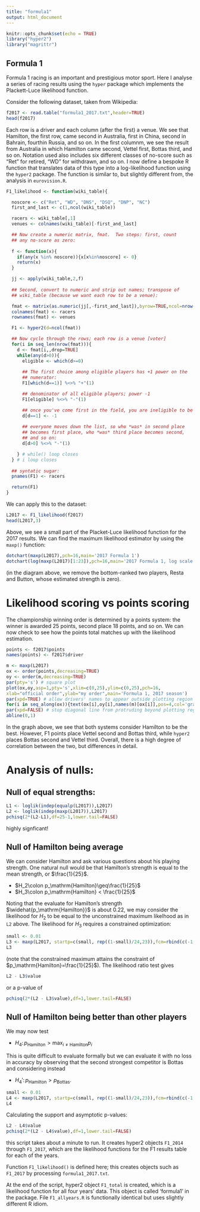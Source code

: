 ```yaml
---
title: "formula1"
output: html_document
---
```


```r
knitr::opts_chunk$set(echo = TRUE)
library("hyper2")
library("magrittr")
```

## Formula 1

Formula 1 racing is an important and prestigious motor sport.  Here I
analyse a series of racing results using the `hyper` package which
implements the Plackett-Luce likelihood function.

Consider the following dataset, taken from Wikipedia:

```r
f2017 <- read.table("formula1_2017.txt",header=TRUE)
head(f2017)
```

Each row is a driver and each column (after the first) a venue.  We
see that Hamilton, the first row, came second in Australia, first in
China, second in Bahrain, fourthin Russia, and so on.  In the first
columnm, we see the result from Australia in which Hamilton came
second, Vettel first, Bottas third, and so on.  Notation used also
includes six different classes of no-score such as "Ret" for retired,
"WD" for withdrawn, and so on.  I now define a bespoke R function that
translates data of this type into a log-likelihood function using the
`hyper2` package.  The function is similar to, but slightly different
from, the analysis in `eurovision.R`.



```r
F1_likelihood <- function(wiki_table){

  noscore <- c("Ret", "WD", "DNS", "DSQ", "DNP", "NC")
  first_and_last <- c(1,ncol(wiki_table))

  racers <- wiki_table[,1]
  venues <- colnames(wiki_table)[-first_and_last] 

  ## Now create a numeric matrix, fmat.  Two steps: first, count
  ## any no-score as zero:
  
  f <- function(x){
    if(any(x %in% noscore)){x[x%in%noscore] <- 0}
    return(x)
  }

  jj <- apply(wiki_table,2,f)
  
  ## Second, convert to numeric and strip out names; transpose of
  ## wiki_table (because we want each row to be a venue):

  fmat <- matrix(as.numeric(jj[,-first_and_last]),byrow=TRUE,ncol=nrow(wiki_table)) 
  colnames(fmat) <- racers
  rownames(fmat) <- venues

  F1 <- hyper2(d=ncol(fmat))

  ## Now cycle through the rows; each row is a venue [voter]
  for(i in seq_len(nrow(fmat))){
    d <- fmat[i,,drop=TRUE]
    while(any(d>0)){
      eligible <- which(d>=0)
      
      ## The first choice among eligible players has +1 power on the
      ## numerator:
      F1[which(d==1)] %<>% "+"(1)

      ## denominator of all eligible players; power -1
      F1[eligible] %<>% "-"(1)

      ## once you've come first in the field, you are ineligible to be first again:
      d[d==1] <- -1
      
      ## everyone moves down the list, so who *was* in second place
      ## becomes first place, who *was* third place becomes second,
      ## and so on:
      d[d>0] %<>% "-"(1)

    } # while() loop closes
  } # i loop closes
  
  ## syntatic sugar:
  pnames(F1) <- racers

  return(F1)
}
```

We can apply this to the dataset:

```r
L2017 <- F1_likelihood(f2017)
head(L2017,3)
```

Above, we see a small part of the Placket-Luce likelihood function for
the 2017 results.  We can find the maximum likelihood estimator by
using the `maxp()` function:


```r
dotchart(maxp(L2017),pch=16,main='2017 Formula 1')
dotchart(log(maxp(L2017)[1:23]),pch=16,main='2017 Formula 1, log scale')
```

(in the diagram above, we remove the bottom-ranked two players, Resta
and Button, whose estimated strength is zero).

# Likelihood scoring vs points scoring

The championship winning order is determined by a points system: the
winner is awarded 25 points, second place 18 points, and so on.  We
can now check to see how the points total matches up with the
likelihood estimation.

```r
points <- f2017$points
names(points) <- f2017$driver

m <- maxp(L2017)
ox <- order(points,decreasing=TRUE)
oy <- order(m,decreasing=TRUE)
par(pty='s') # square plot
plot(ox,oy,asp=1,pty='s',xlim=c(0,25),ylim=c(0,25),pch=16,
xlab="official order",ylab="my order",main='Formula 1, 2017 season')
par(xpd=TRUE) # allow drivers' names to appear outside plotting region
for(i in seq_along(ox)){text(ox[i],oy[i],names(m)[ox[i]],pos=4,col='gray') }
par(xpd=FALSE) # stop diagonal line from protruding beyond plotting region
abline(0,1)
```

In the graph above, we see that both systems consider Hamilton to be
the best.  However, F1 points place Vettel second and Bottas third,
while `hyper2` places Bottas second and Vettel third.  Overall, there
is a high degree of correlation between the two, but differences in
detail.

# Analysis of nulls:

## Null of equal strengths:

```r
L1 <- loglik(indep(equalp(L2017)),L2017)
L2 <- loglik(indep(maxp(L2017)),L2017)
pchisq(2*(L2-L1),df=25-1,lower.tail=FALSE)
```

highly signficant!

## Null of Hamilton being average

We can consider Hamilton and ask various questions about his playing
strength.  One natural null would be that Hamilton's strength is equal
to the mean strength, or $\frac{1}{25}$.  

* $H_2\colon p_\mathrm{Hamilton}\geq\frac{1}{25}$
* $H_3\colon p_\mathrm{Hamilton} < \frac{1}{25}$

Noting that the evaluate for Hamilton's strength
$\widehat{p_\mathrm{Hamilton}}$ is about 0.22, we may consider the
likelihood for $H_2$ to be equal to the unconstrained maximum
likelhood as in `L2` above.  The likelihood for $H_3$ requires a
constrained optimization:

```r
small <- 0.01
L3 <- maxp(L2017, startp=c(small, rep((1-small)/24,23)),fcm=rbind(c(-1,rep(0,23))),fcv=-1/25,give=TRUE)
L3
```

(note that the constrained maximum attains the constraint of
$p_\mathrm{Hamilton}=\frac{1}{25}$).   The likelihood ratio test gives

```r
L2 - L3$value 
```

or a p-value of 

```r
pchisq(2*(L2 - L3$value),df=1,lower.tail=FALSE)
```

## Null of Hamilton being better than other players

We may now test

* $H_4\colon p_\mathrm{Hamilton} > \max_{i\neq\mathrm{Hamilton}} p_i$

This is quite difficult to evaluate formally but we can evaluate it with no loss in accuracy by observing that the second strongest competitor is Bottas and considering instead

* $H_4'\colon p_\mathrm{Hamilton} > p_\mathrm{Bottas}$.

```r
small <- 0.01
L4 <- maxp(L2017, startp=c(small, rep((1-small)/24,23)),fcm=rbind(c(-1,1,rep(0,22))),fcv=0,give=TRUE)
L4
```

Calculating the support and asymptotic p-values:
```r
L2 - L4$value 
pchisq(2*(L2 - L4$value),df=1,lower.tail=FALSE)
```

this script takes about a minute to run.  It creates hyper2 objects
`F1_2014` through `F1_2017`, which are the likelihood functions for
the F1 results table for each of the years.

Function `F1_likelihood()` is defined here; this creates objects such as
`F1_2017` by processing `formula1_2017.txt`.

At the end of the script, hyper2 object `F1_total` is created, which
is a likelihood function for all four years' data.  This object is
called 'formula1' in the package.  File `F1_allyears.R` is functionally
identical but uses slightly different R idiom.


